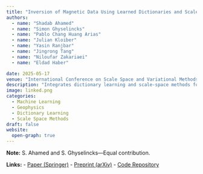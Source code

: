 ```yaml
---
title: "Inversion of Magnetic Data Using Learned Dictionaries and Scale Space"
authors: 
  - name: "Shadab Ahamed"
  - name: "Simon Ghyselincks"
  - name: "Pablo Chang Huang Arias"
  - name: "Julian Kloiber"
  - name: "Yasin Ranjbar"
  - name: "Jingrong Tang"
  - name: "Niloufar Zakariaei"
  - name: "Eldad Haber"

date: 2025-05-17
venue: "International Conference on Scale Space and Variational Methods in Computer Vision (SSVM)"
description: "Integrates dictionary learning and scale-space methods for adaptive magnetic data inversion, improving reconstruction accuracy and robustness in geophysical applications."
image: linked.png
categories:
  - Machine Learning
  - Geophysics
  - Dictionary Learning
  - Scale Space Methods
draft: false
website:
  open-graph: true
---
```

**Note:** S. Ahamed and S. Ghyselincks—Equal contribution.

**Links:**
- [Paper (Springer)](https://link.springer.com/chapter/10.1007/978-3-031-92369-2_26)
- [Preprint (arXiv)](https://arxiv.org/abs/2502.05451)
- [Code Repository](https://github.com/ahxmeds/magnetic-inversion-dictionary.git)